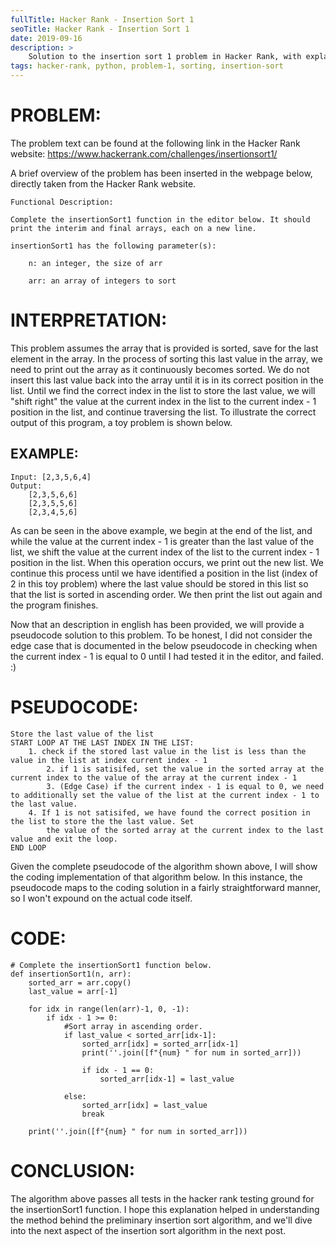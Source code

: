 ```yaml
---
fullTitle: Hacker Rank - Insertion Sort 1
seoTitle: Hacker Rank - Insertion Sort 1
date: 2019-09-16
description: >
    Solution to the insertion sort 1 problem in Hacker Rank, with explanation.
tags: hacker-rank, python, problem-1, sorting, insertion-sort
---
```


# PROBLEM: 
The problem text can be found at the following link in the Hacker Rank website: https://www.hackerrank.com/challenges/insertionsort1/

A brief overview of the problem has been inserted in the webpage below, directly taken from the Hacker Rank website.

    Functional Description:

    Complete the insertionSort1 function in the editor below. It should print the interim and final arrays, each on a new line.

    insertionSort1 has the following parameter(s):

        n: an integer, the size of arr

        arr: an array of integers to sort

# INTERPRETATION:

This problem assumes the array that is provided is sorted, save for the last element in the array. In the process of sorting this last value in the
array, we need to print out the array as it continuously becomes sorted. We do not insert this last value back into the array until it is in its correct
position in the list. Until we find the correct index in the list to store the last value, we will "shift right" the value at the current index in the list
to the current index - 1 position in the list, and continue traversing the list. To illustrate the correct output of this program, a toy problem is shown below.

## EXAMPLE:

    Input: [2,3,5,6,4]
    Output:
        [2,3,5,6,6]
        [2,3,5,5,6]
        [2,3,4,5,6]

As can be seen in the above example, we begin at the end of the list, and while the value at the current index - 1 is greater than the last value of the list,
we shift the value at the current index of the list to the current index - 1 position in the list. When this operation occurs, 
we print out the new list. We continue this process until we have identified a position in the list (index of 2 in this toy problem) where the last value should
be stored in this list so that the list is sorted in ascending order. We then print the list out again and the program finishes.

Now that an description in english has been provided, we will provide a pseudocode solution to this problem. To be honest, I did not consider the edge case that is
documented in the below pseudocode in checking when the current index - 1 is equal to 0 until I had tested it in the editor, and failed. :)

# PSEUDOCODE:
    Store the last value of the list
    START LOOP AT THE LAST INDEX IN THE LIST:
        1. check if the stored last value in the list is less than the value in the list at index current index - 1
            2. if 1 is satisifed, set the value in the sorted array at the current index to the value of the array at the current index - 1
            3. (Edge Case) if the current index - 1 is equal to 0, we need to additionally set the value of the list at the current index - 1 to the last value.
        4. If 1 is not satisifed, we have found the correct position in the list to store the the last value. Set
            the value of the sorted array at the current index to the last value and exit the loop.
    END LOOP

Given the complete pseudocode of the algorithm shown above, I will show the coding implementation of that algorithm below. In this instance, the pseudocode maps to
the coding solution in a fairly straightforward manner, so I won't expound on the actual code itself.

# CODE:
    # Complete the insertionSort1 function below.
    def insertionSort1(n, arr):
        sorted_arr = arr.copy()
        last_value = arr[-1]

        for idx in range(len(arr)-1, 0, -1):
            if idx - 1 >= 0:
                #Sort array in ascending order.
                if last_value < sorted_arr[idx-1]:
                    sorted_arr[idx] = sorted_arr[idx-1]
                    print(''.join([f"{num} " for num in sorted_arr]))

                    if idx - 1 == 0:
                        sorted_arr[idx-1] = last_value
                
                else:
                    sorted_arr[idx] = last_value
                    break

        print(''.join([f"{num} " for num in sorted_arr]))

# CONCLUSION:

The algorithm above passes all tests in the hacker rank testing ground for the insertionSort1 function. I hope this explanation helped in understanding the method
behind the preliminary insertion sort algorithm, and we'll dive into the next aspect of the insertion sort algorithm in the next post.
